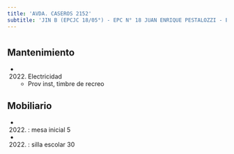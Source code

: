 ```yaml
---
title: 'AVDA. CASEROS 2152'
subtitle: 'JIN B (EPCJC 18/05°) - EPC N° 18 JUAN ENRIQUE PESTALOZZI - ESEA DANZA MASTRAZZI N° 09 - ESEA EN DANZA MASTRAZZI CURSO VOCACIONAL DE DANZA Y EXPRESIÓN CORPORAL JUVENIL N° 01'
---
```


#


## Mantenimiento

*  (2022) Electricidad 
    + Prov inst, timbre de recreo


## Mobiliario

*  (2022) : mesa inicial 5 

*  (2022) : silla escolar 30 






